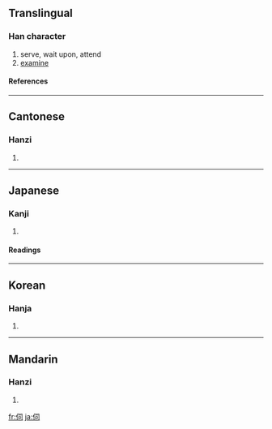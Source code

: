 ==Translingual==
===Han character===
{{Han char|rn=9|rad=人|as=05|sn=7|four=2722<sub>0</sub>|canj=人尸一口 (OSMR)}}
# serve, wait upon, attend
# [[examine]]
====References====
{{Han ref|kx=0097.080|dkj=00483|dj=0205.140|hdz=10139.050|uh=4F3A|ud=20282|bh=A6F8|bd=42744}}
----
==Cantonese==
===Hanzi===
{{yue-hanzi|jyut=|y=ji6}}
# {{defn|Cantonese}}
----
==Japanese==
===Kanji===
{{ja-kanji|grade=c|rs=人05}}
# {{defn|Japanese}} 
====Readings====
{{ja-readings|on=[[し]] (shi)|kun=[[うかがう]] (ukagau), [[うかがい]] (ukagai)}}
----
==Korean==
===Hanja===
{{ko-hanja|hangeul=사|rv=sa|mr=sa}}
# {{defn|Korean}}
----
==Mandarin==
===Hanzi===
{{cmn-hanzi|pin=[[sì]] ([[si4]])|wg=ssu<sup>4</sup>}}
# {{defn|Mandarin}}

[[fr:伺]]
[[ja:伺]]